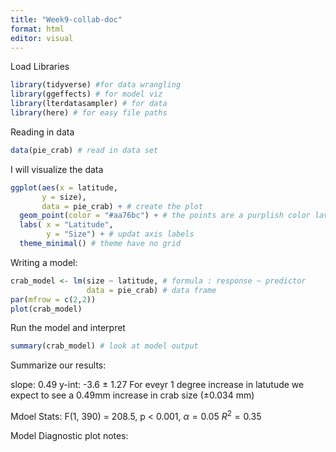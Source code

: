 ```yaml
---
title: "Week9-collab-doc"
format: html
editor: visual
---
```


Load Libraries

```r
library(tidyverse) #for data wrangling
library(ggeffects) # for model viz
library(lterdatasampler) # for data
library(here) # for easy file paths
```

Reading in data

```r
data(pie_crab) # read in data set 
```

I will visualize the data

```r
ggplot(aes(x = latitude, 
       y = size),
       data = pie_crab) + # create the plot
  geom_point(color = "#aa76bc") + # the points are a purplish color lavender maybe?
  labs( x = "Latitude",
        y = "Size") + # updat axis labels
  theme_minimal() # theme have no grid
```

Writing a model:

```r
crab_model <- lm(size ~ latitude, # formula : response ~ predictor 
                 data = pie_crab) # data frame 
par(mfrow = c(2,2))
plot(crab_model)

```
Run the model and interpret

```r
summary(crab_model) # look at model output
```
Summarize our results:

slope: 0.49
y-int: -3.6 ± 1.27
For eveyr 1 degree increase in latutude we expect to see a 0.49mm increase in crab size (±0.034 mm)

Mdoel Stats: F(1, 390) = 208.5, p < 0.001, $\alpha = 0.05$ $R^2 = 0.35$

Model Diagnostic plot notes: